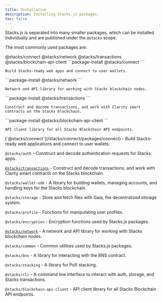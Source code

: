 ```yaml
---
title: Installation
description: Installing Stacks.js packages.
toc: false
---
```



Stacks.js is separated into many smaller packages, which can be installed individually and are published under the `@stacks` scope.

The most commonly used packages are:

<Tabs defaultValue="connect">
  <TabsList className='flex flex-wrap md:w-max'>
    <TabsTrigger value="connect" className='tab group'>
      <Badge variant='outline' className='badge transition-colors hover:text-neutral-900 dark:group-hover:text-white'>@stacks/connect</Badge>
    </TabsTrigger>
    <TabsTrigger value="network" className='tab group'>
      <Badge variant='outline' className='badge transition-colors hover:text-neutral-900 dark:group-hover:text-white'>@stacks/network</Badge>
    </TabsTrigger>
    <TabsTrigger value="transactions" className='tab group'>
      <Badge variant='outline' className='badge transition-colors hover:text-neutral-900 dark:group-hover:text-white'>@stacks/transactions</Badge>
    </TabsTrigger>
    <TabsTrigger value="client" className='tab group'>
      <Badge variant='outline' className='badge transition-colors hover:text-neutral-900 dark:group-hover:text-white'>@stacks/blockchain-api-client</Badge>
    </TabsTrigger>
  </TabsList>
  <TabsContent value="connect">
    ```package-install
    @stacks/connect
    ```

    Build Stacks-ready web apps and connect to user wallets.
  </TabsContent>
  <TabsContent value="network">
    ```package-install
    @stacks/network
    ```

    Network and API library for working with Stacks blockchain nodes.
  </TabsContent>
  <TabsContent value="transactions">
    ```package-install
    @stacks/transactions
    ```

    Construct and decode transactions, and work with Clarity smart contracts on the Stacks blockchain.
  </TabsContent>
  <TabsContent value="client">
    ```package-install
    @stacks/blockchain-api-client
    ```

    API client library for all Stacks Blockchain API endpoints.
  </TabsContent>
</Tabs>

<Accordions>
  <Accordion title="All available packages">
  [`@stacks/connect`](/stacks/connect/packages/connect) - Build Stacks-ready web applications and connect to user wallets.

  `@stacks/auth` - Construct and decode authentication requests for Stacks apps.

  [`@stacks/transactions`](/stacks/stacks.js/packages/transactions) - Construct and decode transactions, and work with Clarity smart contracts on the Stacks blockchain.

  `@stacks/wallet-sdk` - A library for building wallets, managing accounts, and handling keys for the Stacks blockchain.

  `@stacks/storage` - Store and fetch files with Gaia, the decentralized storage system.

  `@stacks/profile` - Functions for manipulating user profiles.

  `@stacks/encryption` - Encryption functions used by Stacks.js packages.

  [`@stacks/network`](/stacks/stacks.js/packages/network) - A network and API library for working with Stacks blockchain nodes.

  `@stacks/common` - Common utilities used by Stacks.js packages.

  `@stacks/bns` - A library for interacting with the BNS contract.

  `@stacks/stacking` - A library for PoX stacking.

  `@stacks/cli` - A command line interface to interact with auth, storage, and Stacks transactions.

  `@stacks/blockchain-api-client` - API client library for all Stacks Blockchain API endpoints.
  </Accordion>
</Accordions>
